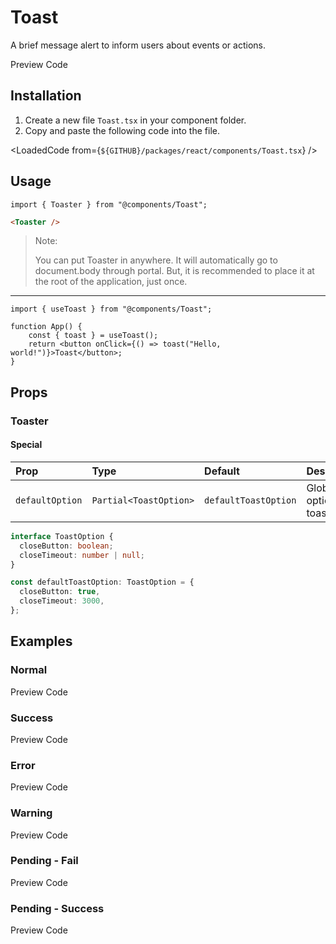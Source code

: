 
# Toast
A brief message alert to inform users about events or actions.

<TabProvider defaultName="preview">
    <TabList>
        <TabTrigger name="preview">Preview</TabTrigger>
        <TabTrigger name="code">Code</TabTrigger>
    </TabList>
    <TabContent name="preview">
        <Story layout="centered">
            <ToastDemo />
        </Story>
    </TabContent>
    <TabContent name="code">
        <LoadedCode from={`${GITHUB}/packages/react/src/docs/components/ToastBlocks/Preview.tsx`} />
    </TabContent>
</TabProvider>

## Installation

1. Create a new file `Toast.tsx` in your component folder.
2. Copy and paste the following code into the file.

<LoadedCode from={`${GITHUB}/packages/react/components/Toast.tsx`} />

## Usage

```tsx
import { Toaster } from "@components/Toast";
```

```html
<Toaster />
```

> Note:
> 
> You can put Toaster in anywhere. It will automatically go to document.body through portal.
> But, it is recommended to place it at the root of the application, just once.

---

```tsx
import { useToast } from "@components/Toast";

function App() {
    const { toast } = useToast();
    return <button onClick={() => toast("Hello, world!")}>Toast</button>;
}
```

## Props

### Toaster

#### Special

| Prop            | Type                   | Default              | Description               |
|:----------------|:-----------------------|:---------------------|:--------------------------|
| `defaultOption` | `Partial<ToastOption>` | `defaultToastOption` | Global options for toast. |

```ts
interface ToastOption {
  closeButton: boolean;
  closeTimeout: number | null;
}

const defaultToastOption: ToastOption = {
  closeButton: true,
  closeTimeout: 3000,
};
```

## Examples

### Normal

<TabProvider defaultName="preview">
    <TabList>
        <TabTrigger name="preview">Preview</TabTrigger>
        <TabTrigger name="code">Code</TabTrigger>
    </TabList>
    <TabContent name="preview">
        <Story layout="centered">
            <Examples.Normal />
        </Story>
    </TabContent>
    <TabContent name="code">
        <LoadedCode from={`${GITHUB}/packages/react/src/docs/components/ToastBlocks/Preview.tsx`} />
    </TabContent>
</TabProvider>

### Success

<TabProvider defaultName="preview">
    <TabList>
        <TabTrigger name="preview">Preview</TabTrigger>
        <TabTrigger name="code">Code</TabTrigger>
    </TabList>
    <TabContent name="preview">
        <Story layout="centered">
            <Examples.Success />
        </Story>
    </TabContent>
    <TabContent name="code">
        <LoadedCode from={`${GITHUB}/packages/react/src/docs/components/ToastBlocks/Preview.tsx`} />
    </TabContent>
</TabProvider>

### Error

<TabProvider defaultName="preview">
    <TabList>
        <TabTrigger name="preview">Preview</TabTrigger>
        <TabTrigger name="code">Code</TabTrigger>
    </TabList>
    <TabContent name="preview">
        <Story layout="centered">
            <Examples.Error />
        </Story>
    </TabContent>
    <TabContent name="code">
        <LoadedCode from={`${GITHUB}/packages/react/src/docs/components/ToastBlocks/Preview.tsx`} />
    </TabContent>
</TabProvider>

### Warning

<TabProvider defaultName="preview">
    <TabList>
        <TabTrigger name="preview">Preview</TabTrigger>
        <TabTrigger name="code">Code</TabTrigger>
    </TabList>
    <TabContent name="preview">
        <Story layout="centered">
            <Examples.Warning />
        </Story>
    </TabContent>
    <TabContent name="code">
        <LoadedCode from={`${GITHUB}/packages/react/src/docs/components/ToastBlocks/Preview.tsx`} />
    </TabContent>
</TabProvider>

### Pending - Fail

<TabProvider defaultName="preview">
    <TabList>
        <TabTrigger name="preview">Preview</TabTrigger>
        <TabTrigger name="code">Code</TabTrigger>
    </TabList>
    <TabContent name="preview">
        <Story layout="centered">
            <Examples.PendingFail />
        </Story>
    </TabContent>
    <TabContent name="code">
        <LoadedCode from={`${GITHUB}/packages/react/src/docs/components/ToastBlocks/Preview.tsx`} />
    </TabContent>
</TabProvider>

### Pending - Success

<TabProvider defaultName="preview">
    <TabList>
        <TabTrigger name="preview">Preview</TabTrigger>
        <TabTrigger name="code">Code</TabTrigger>
    </TabList>
    <TabContent name="preview">
        <Story layout="centered">
            <Examples.PendingSuccess />
        </Story>
    </TabContent>
    <TabContent name="code">
        <LoadedCode from={`${GITHUB}/packages/react/src/docs/components/ToastBlocks/Preview.tsx`} />
    </TabContent>
</TabProvider>
